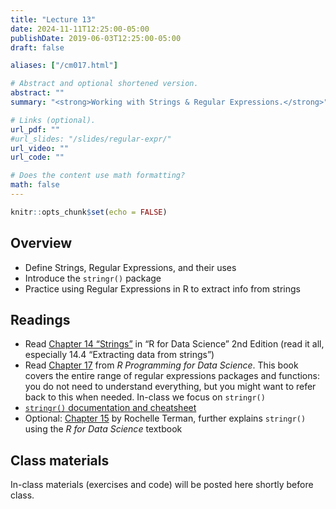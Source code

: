 ```yaml
---
title: "Lecture 13"
date: 2024-11-11T12:25:00-05:00
publishDate: 2019-06-03T12:25:00-05:00
draft: false

aliases: ["/cm017.html"]

# Abstract and optional shortened version.
abstract: ""
summary: "<strong>Working with Strings & Regular Expressions.</strong>"

# Links (optional).
url_pdf: ""
#url_slides: "/slides/regular-expr/"
url_video: ""
url_code: ""

# Does the content use math formatting?
math: false
---
```


```r
knitr::opts_chunk$set(echo = FALSE)
```


## Overview

* Define Strings, Regular Expressions, and their uses
* Introduce the `stringr()` package
* Practice using Regular Expressions in R to extract info from strings


## Readings

* Read [Chapter 14 "Strings"](https://r4ds.hadley.nz/strings) in "R for Data Science" 2nd Edition (read it all, especially 14.4 "Extracting data from strings")
* Read [Chapter 17](https://bookdown.org/rdpeng/rprogdatascience/regular-expressions.html#the-stringr-package) from *R Programming for Data Science*. This book covers the entire range of regular expressions packages and functions: you do not need to understand everything, but you might want to refer back to this when needed. In-class we focus on `stringr()`
* [`stringr()` documentation and cheatsheet](https://stringr.tidyverse.org/)
* Optional: [Chapter 15](https://plsc-31101.github.io/course/strings-and-regular-expressions.html#applying-regex) by Rochelle Terman, further explains `stringr()` using the *R for Data Science* textbook


## Class materials 

In-class materials (exercises and code) will be posted here shortly before class.

<!--
Run the code below in your console to download today’s in-class exercises: `usethis::use_course("css-materials/regular-expr")` (updated with solutions to in-class demo, see `regex-tutorial-class-with-code.Rmd`)
-->
